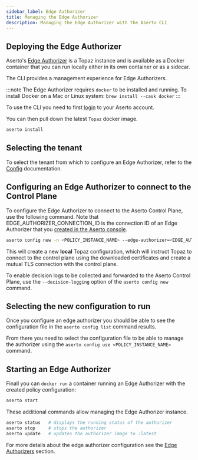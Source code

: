 ```yaml
---
sidebar_label: Edge Authorizer
title: Managing the Edge Authorizer
description: Managing the Edge Authorizer with the Aserto CLI
---
```


## Deploying the Edge Authorizer

Aserto's [Edge Authorizer](/docs/edge-authorizers/overview) is a Topaz instance and is available as a Docker container that you can run locally either in its own container or as a sidecar.

The CLI provides a management experience for Edge Authorizers.

:::note
The Edge Authorizer requires `docker` to be installed and running.
To install Docker on a Mac or Linux system: `brew install --cask docker`
:::

To use the CLI you need to first [login](login) to your Aserto account.

You can then pull down the latest `Topaz` docker image.

```bash
aserto install
```
## Selecting the tenant

To select the tenant from which to configure an Edge Authorizer, refer to the [Config](/docs/command-line-interface/aserto-cli/config.mdx) documentation.

## Configuring an Edge Authorizer to connect to the Control Plane

To configure the Edge Authorizer to connect to the Aserto Control Plane, use the following command. Note that EDGE_AUTHORIZER_CONNECTION_ID is the connection ID of an Edge Authorizer that you [created in the Aserto console](/docs/aserto-console/connections/setup-edge.mdx). 

```bash
aserto config new -n <POLICY_INSTANCE_NAME> --edge-authorizer=<EDGE_AUTHORIZER_CONNECTION_ID> [--decision-logging]
```

This will create a new **local** Topaz configuration, which will instruct Topaz to connect to the control plane using the downloaded certificates and create a mutual TLS connection with the control plane.

To enable decision logs to be collected and forwarded to the Aserto Control Plane, use the `--decision-logging` option of the `aserto config new` command.

## Selecting the new configuration to run

Once you configure an edge authorizer you should be able to see the configuration file in the `aserto config list` command results.

From there you need to select the configuration file to be able to manage the authorizer using the `aserto config use <POLICY_INSTANCE_NAME>` command.

## Starting an Edge Authorizer

Finall you can `docker run` a container running an Edge Authorizer with the created policy configuration:

```bash
aserto start
```

These additional commands allow managing the Edge Authorizer instance.

```bash
aserto status   # displays the running status of the authorizer
aserto stop     # stops the authorizer
aserto update   # updates the authorizer image to :latest
```

For more details about the edge authorizer configuration see the [Edge Authorizers](/docs/edge-authorizers/security-and-management) section.